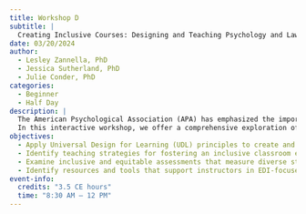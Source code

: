 ```yaml
---
title: Workshop D
subtitle: |
  Creating Inclusive Courses: Designing and Teaching Psychology and Law Courses with Equity and Diversity in Mind
date: 03/20/2024
author:
  - Lesley Zannella, PhD
  - Jessica Sutherland, PhD
  - Julie Conder, PhD
categories: 
  - Beginner
  - Half Day
description: |
  The American Psychological Association (APA) has emphasized the importance of diversity, equity, and inclusion in their strategic plan with a specific focus on diverse and inclusive curriculum. Specifically, at the undergraduate level, the APA (2013) issued the Guidelines for the Undergraduate Psychology Major which highlighted efforts to integrate diversity into courses; at the graduate level, the APA Commission on Accreditation (2015) requires programs to facilitate a supportive learning environment for diverse learners. Despite these recommendations, faculty receive limited support regarding how to accomplish these goals. 
  In this interactive workshop, we offer a comprehensive exploration of the challenges, benefits, principles, and strategies necessary to design and teach a psychology and law course that is grounded in equity, diversity, and inclusion. By the end of this workshop, participants will be able to design a syllabus, facilitate discussions and activities, and develop assessments that are relevant to psychology and law and align with the Universal Design for Learning principles.   
objectives:
  - Apply Universal Design for Learning (UDL) principles to create and revise course materials.
  - Identify teaching strategies for fostering an inclusive classroom environment that promotes respectful engagement and discussion.
  - Examine inclusive and equitable assessments that measure diverse students’ understanding of course content.
  - Identify resources and tools that support instructors in EDI-focused course design.
event-info:
  credits: "3.5 CE hours"
  time: "8:30 AM – 12 PM"
---
```

